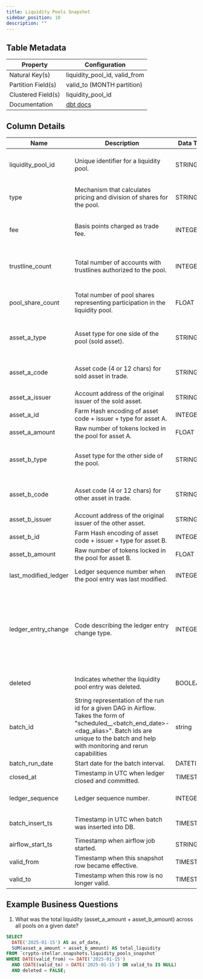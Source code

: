 ```yaml
---
title: Liquidity Pools Snapshot
sidebar_position: 10
description: ""
---
```


<div className="scoped-data-dictionary-table">

## Table Metadata

| Property | Configuration |
| --- | --- |
| Natural Key(s) | liquidity_pool_id, valid_from |
| Partition Field(s) | valid_to (MONTH partition) |
| Clustered Field(s) | liquidity_pool_id |
| Documentation | [dbt docs](http://www.stellar-dbt-docs.com/#!/model/model.stellar_dbt_public.liquidity_pools_snapshot) |

## Column Details

| Name | Description | Data Type | Domain Values | Required? | Notes |
| --- | --- | --- | --- | --- | --- |
| liquidity_pool_id | Unique identifier for a liquidity pool. | STRING |  | Yes | Natural Key. Cluster Field. Cannot be duplicated for same asset pair. |
| type | Mechanism that calculates pricing and division of shares for the pool. | STRING | constant_product | Yes | Initially only constant product pools are supported. See [Cap-38](https://github.com/stellar/stellar-protocol/blob/master/core/cap-0038.md). |
| fee | Basis points charged as trade fee. | INTEGER | Default = 30 | Yes | Fees are distributed immediately to accounts as transactions complete. |
| trustline_count | Total number of accounts with trustlines authorized to the pool. | INTEGER |  | Yes | Revoking authorization on an asset will withdraw accounts from all pools with that asset. |
| pool_share_count | Total number of pool shares representing participation in the liquidity pool. | FLOAT |  | Yes | Shares are not transferable. Can only be adjusted via deposit/withdraw. |
| asset_a_type | Asset type for one side of the pool (sold asset). | STRING | <ul><li>credit_alphanum4</li><li>credit_alphanum12</li><li>native</li></ul> | Yes | XLM has type = 'native'. No asset code/issuer. |
| asset_a_code | Asset code (4 or 12 chars) for sold asset in trade. | STRING |  | No | Asset codes alone are not unique. Combination with issuer + type is unique. |
| asset_a_issuer | Account address of the original issuer of the sold asset. | STRING |  | No |  |
| asset_a_id | Farm Hash encoding of asset code + issuer + type for asset A. | INTEGER |  | No |  |
| asset_a_amount | Raw number of tokens locked in the pool for asset A. | FLOAT |  | Yes |  |
| asset_b_type | Asset type for the other side of the pool. | STRING | <ul><li>credit_alphanum4</li><li>credit_alphanum12</li><li>native</li></ul> | Yes | XLM has type = 'native'. |
| asset_b_code | Asset code (4 or 12 chars) for other asset in trade. | STRING |  | No | Asset codes alone are not unique. Combination with issuer + type is unique. |
| asset_b_issuer | Account address of the original issuer of the other asset. | STRING |  | No |  |
| asset_b_id | Farm Hash encoding of asset code + issuer + type for asset B. | INTEGER |  | No |  |
| asset_b_amount | Raw number of tokens locked in the pool for asset B. | FLOAT |  | Yes |  |
| last_modified_ledger | Ledger sequence number when the pool entry was last modified. | INTEGER |  | Yes | Natural Key. Cluster Field. Deletion does not count as modification. |
| ledger_entry_change | Code describing the ledger entry change type. | INTEGER | <ul><li>0 - Ledger Entry Created</li><li>1 - Ledger Entry Updated</li><li>2 - Ledger Entry Deleted</li><li>3 - Ledger Entry State (value of the entry)</li></ul> | Yes | Updates not valid for claimable balances. |
| deleted | Indicates whether the liquidity pool entry was deleted. | BOOLEAN | true, false | Yes | Deleted entries cannot be recovered; history is maintained. |
| batch_id | String representation of the run id for a given DAG in Airflow. Takes the form of "scheduled\_\_\<batch_end_date>-\<dag_alias>". Batch ids are unique to the batch and help with monitoring and rerun capabilities | string |  | Yes |  |
| batch_run_date | Start date for the batch interval. | DATETIME |  | Yes | Proxy for closed_at. |
| closed_at | Timestamp in UTC when ledger closed and committed. | TIMESTAMP |  | Yes | Ledgers close ~every 5 seconds. |
| ledger_sequence | Ledger sequence number. | INTEGER |  | Yes | Represents order of ledger within Stellar blockchain. |
| batch_insert_ts | Timestamp in UTC when batch was inserted into DB. | TIMESTAMP |  | Yes | Used for engineering/debugging, not analysis. |
| airflow_start_ts | Timestamp when airflow job started. | STRING |  | Yes | Helps detect backfill loads. |
| valid_from | Timestamp when this snapshot row became effective. | TIMESTAMP |  | Yes | Helps track changes over time. |
| valid_to | Timestamp when this row is no longer valid. | TIMESTAMP |  | No | Null = still active. |

## Example Business Questions

1. What was the total liquidity (asset_a_amount + asset_b_amount) across all pools on a given date?

```sql
SELECT
  DATE('2025-01-15') AS as_of_date,
  SUM(asset_a_amount + asset_b_amount) AS total_liquidity
FROM `crypto-stellar.snapshots.liquidity_pools_snapshot`
WHERE DATE(valid_from) <= DATE('2025-01-15')
  AND (DATE(valid_to) > DATE('2025-01-15') OR valid_to IS NULL)
  AND deleted = FALSE;
```

</div>
